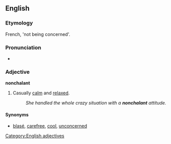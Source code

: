==English==

===Etymology===
French, 'not being concerned'.

===Pronunciation===
*{{audio|en-us-nonchalant.ogg|Audio (US)}}

===Adjective===
'''nonchalant'''
# Casually [[calm]] and [[relaxed]].
#:''She handled the whole crazy situation with a '''nonchalant''' attitude.''

====Synonyms====
* [[blasé]], [[carefree]], [[cool]], [[unconcerned]]

[[Category:English adjectives]]